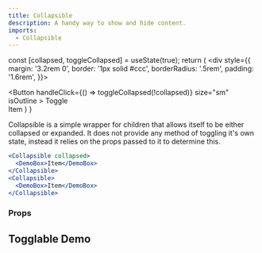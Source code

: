 ```yaml
---
title: Collapsible
description: A handy way to show and hide content.
imports:
  - Collapsible
---
```



  const [collapsed, toggleCollapsed] = useState(true);
  return (
    <div style={{
      margin: '3.2rem 0',
      border: '1px solid #ccc',
      borderRadius: '.5rem',
      padding: '1.6rem',
    }}>
    <Stack>
      <div>
        <Button 
          handleClick={() => toggleCollapsed(!collapsed)}
          size="sm"
          isOutline
        >
          Toggle
        </Button>
      </div>
      <Collapsible collapsed={collapsed}>
        <DemoBox>Item</DemoBox>
      </Collapsible>
      </Stack>
    </div>
  )
}

Collapsible is a simple wrapper for children that allows itself to be either
collapsed or expanded. It does not provide any method of toggling it's own
state, instead it relies on the props passed to it to determine this.

```jsx
<Collapsible collapsed>
  <DemoBox>Item</DemoBox>
</Collapsible>
<Collapsible>
  <DemoBox>Item</DemoBox>
</Collapsible>
```

### Props

<PropsTable component={Collapsible} />

## Togglable Demo

<Demo />
